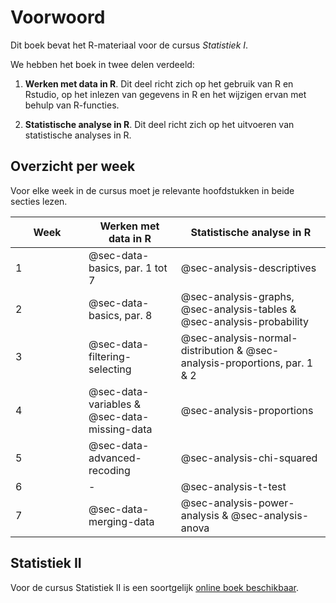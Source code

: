 # Voorwoord {.unnumbered}

Dit boek bevat het R-materiaal voor de cursus *Statistiek I*.

We hebben het boek in twee delen verdeeld:

1.  **Werken met data in R**. Dit deel richt zich op het gebruik van R en Rstudio, op het inlezen van gegevens in R en het wijzigen ervan met behulp van R-functies.

2.  **Statistische analyse in R**. Dit deel richt zich op het uitvoeren van statistische analyses in R.

## Overzicht per week

Voor elke week in de cursus moet je relevante hoofdstukken in beide secties lezen.

| Week | Werken met data in R | Statistische analyse in R |
|-----------------|---------------------|----------------------------------|
| 1 | @sec-data-basics, par. 1 tot 7 | @sec-analysis-descriptives |
| 2 | @sec-data-basics, par. 8 | @sec-analysis-graphs, @sec-analysis-tables & @sec-analysis-probability |
| 3 | @sec-data-filtering-selecting | @sec-analysis-normal-distribution & @sec-analysis-proportions, par. 1 & 2 |
| 4 | @sec-data-variables & @sec-data-missing-data | @sec-analysis-proportions |
| 5 | @sec-data-advanced-recoding | @sec-analysis-chi-squared |
| 6 | \- | @sec-analysis-t-test |
| 7 | @sec-data-merging-data | @sec-analysis-power-analysis & @sec-analysis-anova |

## Statistiek II

Voor de cursus Statistiek II is een soortgelijk [online boek beschikbaar]([https://poweleiden.github.io/statistiek2/).
